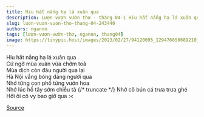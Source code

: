 ```yaml
---
title: Hiu hắt nắng hạ lá xuân qua
description: Lượn vượn vườn thơ - tháng 04-1 Hiu hắt nắng hạ lá xuân qua Cứ ngỡ mùa xuân vừa chớm toả
slug: luon-vuon-vuon-tho-thang-04-243440
authors: ngannn
tags: [lượn-vượn-vườn-thơ, ngannn, thang04]
image: https://tinypic.host/images/2023/02/27/94120095_129476658689210_2468919434224336896_n.th.jpg
---
```


Hiu hắt nắng hạ lá xuân qua\
Cứ ngỡ mùa xuân vừa chớm toả\
Mùa dịch còn đâu người qua lại\
Hà Nội vắng bóng dáng người qua\
Nhớ từng con phố từng vườn hoa\
Nhớ lúc hồ tây sớm chiều tà
{/* truncate */}
Nhớ cô bún cá trưa trưa ghé\
Hỡi ôi cô vy bao giờ qua \:\<

[Source](https://www.facebook.com/ape.poem/posts/pfbid02oU5XfwJuvz5oD4c1D72CwE1TR4vZQZJxApVMVrn1gRa5cVDPFFiuBMGc2sLGX2utl)
